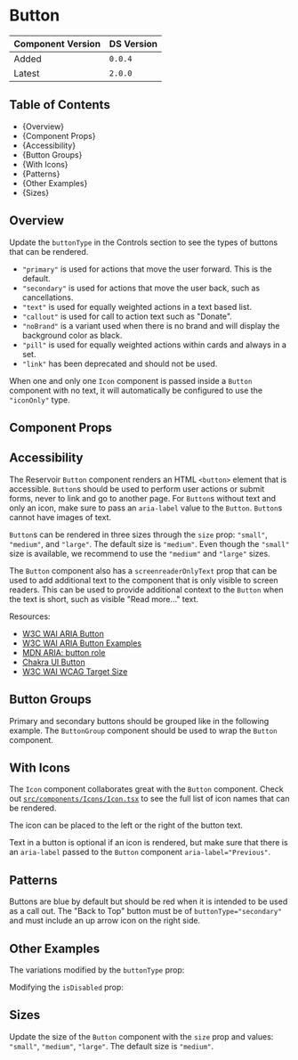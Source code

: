 

<Meta of={ButtonStories} />

# Button

| Component Version | DS Version |
| ----------------- | ---------- |
| Added             | `0.0.4`    |
| Latest            | `2.0.0`    |

## Table of Contents

- {<Link href="#overview" target="_self">Overview</Link>}
- {<Link href="#component-props" target="_self">Component Props</Link>}
- {<Link href="#accessibility" target="_self">Accessibility</Link>}
- {<Link href="#button-groups" target="_self">Button Groups</Link>}
- {<Link href="#with-icons" target="_self">With Icons</Link>}
- {<Link href="#patterns" target="_self">Patterns</Link>}
- {<Link href="#other-examples" target="_self">Other Examples</Link>}
- {<Link href="#sizes" target="_self">Sizes</Link>}

## Overview

<Description of={ButtonStories} />

Update the `buttonType` in the Controls section to see the types of buttons
that can be rendered.

- `"primary"` is used for actions that move the user forward. This is the default.
- `"secondary"` is used for actions that move the user back, such as cancellations.
- `"text"` is used for equally weighted actions in a text based list.
- `"callout"` is used for call to action text such as "Donate".
- `"noBrand"` is a variant used when there is no brand and will display the
  background color as black.
- `"pill"` is used for equally weighted actions within cards and always in a set.
- `"link"` has been deprecated and should not be used.

When one and only one `Icon` component is passed inside a `Button` component with
no text, it will automatically be configured to use the `"iconOnly"` type.

## Component Props

<Canvas of={ButtonStories.WithControls} />

<ArgTypes of={ButtonStories.WithControls} />

## Accessibility

The Reservoir `Button` component renders an HTML `<button>` element that is
accessible. `Button`s should be used to perform user actions or submit forms,
never to link and go to another page. For `Button`s without text and only an
icon, make sure to pass an `aria-label` value to the `Button`. `Button`s cannot
have images of text.

`Button`s can be rendered in three sizes through the `size` prop: `"small"`,
`"medium"`, and `"large"`. The default size is `"medium"`. Even though the `"small"`
size is available, we recommend to use the `"medium"` and `"large"` sizes.

The `Button` component also has a `screenreaderOnlyText` prop that can be used to
add additional text to the component that is only visible to screen readers. This
can be used to provide additional context to the `Button` when the text is short,
such as visible "Read more..." text.

Resources:

- [W3C WAI ARIA Button](https://www.w3.org/TR/wai-aria-practices-1.1/#button)
- [W3C WAI ARIA Button Examples](https://www.w3.org/TR/wai-aria-practices-1.1/examples/button/button.html)
- [MDN ARIA: button role](https://developer.mozilla.org/en-US/docs/Web/Accessibility/ARIA/Roles/button_role)
- [Chakra UI Button](https://chakra-ui.com/docs/components/form/button)
- [W3C WAI WCAG Target Size](https://www.w3.org/WAI/WCAG21/Understanding/target-size.html)

## Button Groups

Primary and secondary buttons should be grouped like in the following example.
The `ButtonGroup` component should be used to wrap the `Button` component.

<Canvas of={ButtonStories.ButtonGroups} />

## With Icons

The `Icon` component collaborates great with the `Button` component. Check out
[`src/components/Icons/Icon.tsx`](https://github.com/NYPL/nypl-design-system/blob/development/src/components/Icons/Icon.tsx)
to see the full list of icon names that can be rendered.

The icon can be placed to the left or the right of the button text.

<Canvas of={ButtonStories.TextWithIcon} />

Text in a button is optional if an icon is rendered, but make sure that there
is an `aria-label` passed to the `Button` component `aria-label="Previous"`.

<Canvas of={ButtonStories.IconOnly} />

## Patterns

Buttons are blue by default but should be red when it is intended to be used as
a call out. The "Back to Top" button must be of `buttonType="secondary"` and
must include an up arrow icon on the right side.

<Canvas of={ButtonStories.Patterns} />

## Other Examples

The variations modified by the `buttonType` prop:

<Canvas of={ButtonStories.ButtonTypes} />

Modifying the `isDisabled` prop:

<Canvas of={ButtonStories.DisabledButtons} />

## Sizes

Update the size of the `Button` component with the `size` prop and values:
`"small"`, `"medium"`, `"large"`. The default size is `"medium"`.

<Canvas of={ButtonStories.ButtonSizes} />
